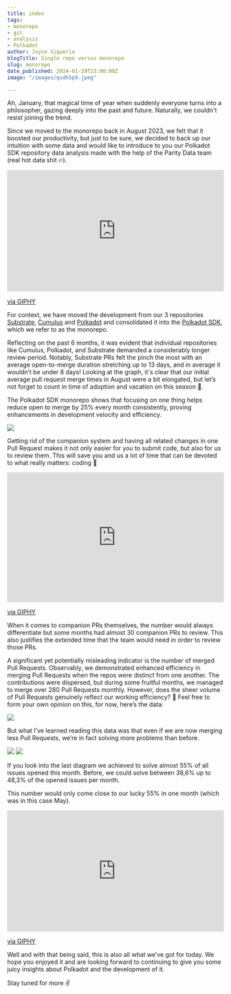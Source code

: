 ```yaml
---
title: index
tags:
- monorepo
- git
- analysis
- Polkadot
author: Joyce Siqueria
blogTitle: Single repo versus monorepo
slug: monorepo
date_published: 2024-01-29T23:00:00Z
image: "/images/qsdh5p9.jpeg"

---
```

Ah, January, that magical time of year when suddenly everyone turns into a philosopher, gazing deeply into the past and future. Naturally, we couldn't resist joining the trend.

Since we moved to the monorepo back in August 2023, we felt that it boosted our productivity, but just to be sure, we decided to back up our intuition with some data and would like to introduce to you our Polkadot SDK repository data analysis made with the help of the Parity Data team (real hot data shit 🔥).

<div style="width:100%;height:0;padding-bottom:56%;position:relative;"><iframe src="https://giphy.com/embed/cKnxiph10lNCP3DCnv" width="100%" height="100%" style="position:absolute" frameBorder="0" class="giphy-embed" allowFullScreen></iframe></div><p><a href="https://giphy.com/gifs/paramountnetwork-paramount-network-wife-swap-wifeswap-cKnxiph10lNCP3DCnv">via GIPHY</a></p>

For context, we have moved the development from our 3 repositories [Substrate](https://github.com/paritytech/substrate), [Cumulus](https://github.com/paritytech/cumulus) and [Polkadot](https://github.com/paritytech/polkadot) and consolidated it into the [Polkadot SDK](https://github.com/paritytech/polkadot-sdk/), which we refer to as the monorepo.

Reflecting on the past 6 months, it was evident that individual repositories like Cumulus, Polkadot, and Substrate demanded a considerably longer review period. Notably, Substrate PRs felt the pinch the most with an average open-to-merge duration stretching up to 13 days, and in average it wouldn’t be under 8 days! 
Looking at the graph, it's clear that our initial average pull request merge times in August were a bit elongated, but let’s not forget to count in time of adoption and vacation on this season 🌴.

The Polkadot SDK monorepo shows that focusing on one thing helps reduce open to merge by 25% every month consistently, proving enhancements in development velocity and efficiency.

![](/images/monorepo/image4.png)

Getting rid of the companion system and having all related changes in one Pull Request makes it not only easier for you to submit code, but also for us to review them. This will save you and us a lot of time that can be devoted to what really matters: coding 🤠

<div style="width:100%;height:0;padding-bottom:60%;position:relative;"><iframe src="https://giphy.com/embed/Ws6T5PN7wHv3cY8xy8" width="100%" height="100%" style="position:absolute" frameBorder="0" class="giphy-embed" allowFullScreen></iframe></div><p><a href="https://giphy.com/gifs/nounish-dao-nouns-noggles-Ws6T5PN7wHv3cY8xy8">via GIPHY</a></p>

When it comes to companion PRs themselves, the number would always differentiate but some months had almost 30 companion PRs to review. This also justifies the extended time that the team would need in order to review those PRs.

A significant yet potentially misleading indicator is the number of merged Pull Requests. Observably, we demonstrated enhanced efficiency in merging Pull Requests when the repos were distinct from one another. The contributions were dispersed, but during some fruitful months, we managed to merge over 280 Pull Requests monthly. However, does the sheer volume of Pull Requests genuinely reflect our working efficiency? 🧐 Feel free to form your own opinion on this, for now, here’s the data:

![](/images/monorepo/image2.png)

But what I’ve learned reading this data was that even if we are now merging less Pull Requests, we’re in fact solving more problems than before. 

![](/images/monorepo/image1.png)
![](/images/monorepo/image3.png)

If you look into the last diagram we achieved to solve almost 55% of all issues opened this month. Before, we could solve between 38,6% up to 48,3% of the opened issues per month.

This number would only come close to our lucky 55% in one month (which was in this case May).

<div style="width:100%;height:0;padding-bottom:56%;position:relative;"><iframe src="https://giphy.com/embed/KEBNNZHrre4A714JYx" width="100%" height="100%" style="position:absolute" frameBorder="0" class="giphy-embed" allowFullScreen></iframe></div><p><a href="https://giphy.com/gifs/outsidetv-KEBNNZHrre4A714JYx">via GIPHY</a></p>

Well and with that being said, this is also all what we’ve got for today. We hope you enjoyed it and are looking forward to continuing to give you some juicy insights about Polkadot and the development of it.

Stay tuned for more ✌️

